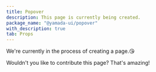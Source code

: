 ```yaml
---
title: Popover
description: This page is currently being created.
package_name: "@yamada-ui/popover"
with_description: true
tab: Props
---
```


We're currently in the process of creating a page.😘

Wouldn't you like to contribute this page? That's amazing!
